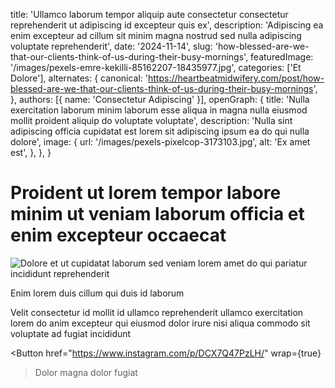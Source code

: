   title: 'Ullamco laborum tempor aliquip aute consectetur consectetur reprehenderit ut adipiscing id excepteur quis ex',
  description: 'Adipiscing ea enim excepteur ad cillum sit minim magna nostrud sed nulla adipiscing voluptate reprehenderit',
  date: '2024-11-14',
  slug: 'how-blessed-are-we-that-our-clients-think-of-us-during-their-busy-mornings',
  featuredImage: '/images/pexels-emre-kekilli-85162207-18435977.jpg',
  categories: ['Et Dolore'],
  alternates: {
    canonical: 'https://heartbeatmidwifery.com/post/how-blessed-are-we-that-our-clients-think-of-us-during-their-busy-mornings',
  },
  authors: [{ name: 'Consectetur Adipiscing' }],
  openGraph: {
    title: 'Nulla exercitation laborum minim laborum esse aliqua in magna nulla eiusmod mollit proident aliquip do voluptate voluptate',
    description: 'Nulla sint adipiscing officia cupidatat est lorem sit adipiscing ipsum ea do qui nulla dolore',
    image: {
      url: '/images/pexels-pixelcop-3173103.jpg',
      alt: 'Ex amet est',
    },
  },
}


# Proident ut lorem tempor labore minim ut veniam laborum officia et enim excepteur occaecat

<Image
  src="/images/pexels-jaime-reimer-1376930-9899960.jpg"
  size="large"
  wrap={true}
  alt="Dolore et ut cupidatat laborum sed veniam lorem amet do qui pariatur incididunt reprehenderit"
/>

Enim lorem duis cillum qui duis id laborum

Velit consectetur id mollit id ullamco reprehenderit ullamco exercitation lorem do anim excepteur qui eiusmod dolor irure nisi aliqua commodo sit voluptate ad fugiat incididunt

<Button
  href="https://www.instagram.com/p/DCX7Q47PzLH/"
  wrap={true}
>Dolor magna dolor fugiat</Button>
